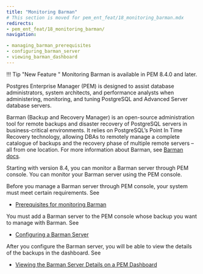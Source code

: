 ```yaml
---
title: "Monitoring Barman"
# This section is moved for pem_ent_feat/18_monitoring_barman.mdx
redirects:
- pem_ent_feat/18_monitoring_barman/
navigation:

- managing_barman_prerequisites
- configuring_barman_server
- viewing_barman_dashboard
---
```

!!! Tip "New Feature "
    Monitoring Barman is available in PEM 8.4.0 and later.

Postgres Enterprise Manager (PEM) is designed to assist database administrators, system architects, and performance analysts when administering, monitoring, and tuning PostgreSQL and Advanced Server database servers.

Barman (Backup and Recovery Manager) is an open-source administration tool for remote backups and disaster recovery of PostgreSQL servers in business-critical environments. It relies on PostgreSQL’s Point In Time Recovery technology, allowing DBAs to remotely manage a complete catalogue of backups and the recovery phase of multiple remote servers – all from one location. For more information about Barman, see [Barman docs](https://www.enterprisedb.com/docs/supported-open-source/barman/).

Starting with version 8.4, you can monitor a Barman server through PEM console. You can monitor your Barman server using the PEM console.

Before you manage a Barman server through PEM console, your system must meet certain requirements. See 

-   [Prerequisites for monitoring Barman](managing_barman_prerequisites)

You must add a Barman server to the PEM console whose backup you want to manage with Barman. See

-   [Configuring a Barman Server](configuring_barman_server)

After you configure the Barman server, you will be able to view the details of the backups in the dashboard. See

-   [Viewing the Barman Server Details on a PEM Dashboard](viewing_barman_dashboard)